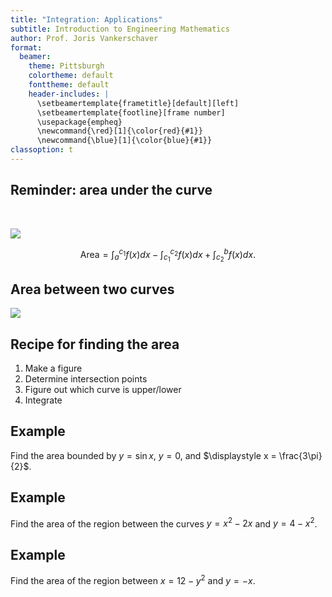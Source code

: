 ```yaml
---
title: "Integration: Applications"
subtitle: Introduction to Engineering Mathematics
author: Prof. Joris Vankerschaver
format:
  beamer:
    theme: Pittsburgh
    colortheme: default
    fonttheme: default
    header-includes: |
      \setbeamertemplate{frametitle}[default][left]
      \setbeamertemplate{footline}[frame number]
      \usepackage{empheq}
      \newcommand{\red}[1]{\color{red}{#1}}
      \newcommand{\blue}[1]{\color{blue}{#1}}
classoption: t
---
```


## Reminder: area under the curve

&nbsp;

![](./images/09-integration/area-mixed.svg){fig-align="center"}

$$
    \text{Area} = \int_a^{c_1} f(x) dx - \int_{c_1}^{c_2} f(x) dx + \int_{c_2}^b f(x) dx.
$$


## Area between two curves

![](./images/09-integration/area-two-curves.svg){fig-align="center"}


## Recipe for finding the area

1. Make a figure
2. Determine intersection points
3. Figure out which curve is upper/lower
4. Integrate

## Example

Find the area bounded by $y = \sin x$, $y = 0$, and $\displaystyle x = \frac{3\pi}{2}$.

## Example

Find the area of the region between the curves $y = x^2 - 2x$ and $y = 4 - x^2$.

## Example 

Find the area of the region between $x = 12 - y^2$ and $y = -x$.
